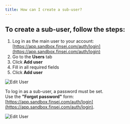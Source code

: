 ```yaml
---
title: How can I create a sub-user?
---
```


## To create a sub-user, follow the steps:

1. Log in as the main user to your account: [https://app.sandbox.finsei.com/auth/login](https://app.sandbox.finsei.com/auth/login)  
2. Go to the **Users** tab  
3. Click **Add user**  
4. Fill in all required fields  
5. Click **Add user**

![Edit User](../images/add-user/edd-user1.png)

To log in as a sub-user, a password must be set.  
Use the **"Forgot password"** form: [https://app.sandbox.finsei.com/auth/login](https://app.sandbox.finsei.com/auth/login).

![Edit User](../images/add-user/edd-user2.png)
